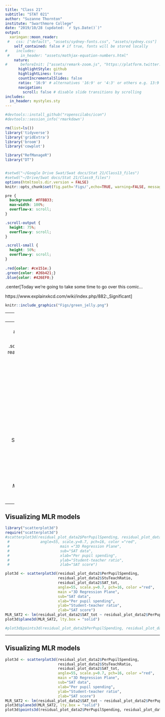 ```yaml
---
title: "Class 21"
subtitle: "STAT 021"
author: "Suzanne Thornton"
institute: "Swarthmore College"
date: "2019/10/28 (updated: `r Sys.Date()`)"
output:
  xaringan::moon_reader:
 #   css: ["default", "assets/sydney-fonts.css", "assets/sydney.css"]
    self_contained: false # if true, fonts will be stored locally
#    includes:
 #     in_header: "assets/mathjax-equation-numbers.html"
    nature:
#      beforeInit: ["assets/remark-zoom.js", "https://platform.twitter.com/widgets.js"]
      highlightStyle: github
      highlightLines: true
      countIncrementalSlides: false
      ratio: '16:9' # alternatives '16:9' or '4:3' or others e.g. 13:9
      navigation:
        scroll: false # disable slide transitions by scrolling
includes:
  in_header: mystyles.sty
---
```


```r
#devtools::install_github("ropenscilabs/icon")
#devtools::session_info('rmarkdown')

rm(list=ls())
library('tidyverse')
library('gridExtra')
library('broom')
library('cowplot')

library("RefManageR")
library("DT")


#setwd("~/Google Drive Swat/Swat docs/Stat 21/Class13_files")
#setwd("~/Drive/Swat docs/Stat 21/Class9_files")
options(htmltools.dir.version = FALSE)
knitr::opts_chunk$set(fig.path='Figs/',echo=TRUE, warning=FALSE, message=FALSE)

```

```css
pre {
  background: #FFBB33;
  max-width: 100%;
  overflow-x: scroll;
}

.scroll-output {
  height: 75%;
  overflow-y: scroll;
}

.scroll-small {
  height: 50%;
  overflow-y: scroll;
}
   
.red{color: #ce151e;}
.green{color: #26b421;}
.blue{color: #426EF0;}
```


.center[Today we're going to take some time to go over this comic...

https://www.explainxkcd.com/wiki/index.php/882:_Significant]

```r
knitr::include_graphics("Figs/green_jelly.png")
```

---
## Miscelaneous items 

  - Review of HW 4

  - Estimator vs estimate point of view 
  
  - Hidden extrapolation
  

---
## Visualizing MLR models
### SAT data - two numeric predictor variables 

.scroll-output[
```r
SAT_data <- read_table2("sat.dat.clean.txt", 
                        col_names = c("State", "PerPupilSpending", "StuTeachRatio", "Salary", "PropnStu", "SAT_verbal", "SAT_math", "SAT_tot"), cols(col_character(), col_double(), col_double(), col_double(), col_double(), col_double(), col_double(), col_double()))

MLR_SAT2 <- lm(SAT_tot ~ PerPupilSpending + StuTeachRatio, data = SAT_data)
MLR_SAT2_sum <- summary(MLR_SAT2)

residual_plot_data2 <- SAT_data %>% 
                       mutate(residuals = MLR_SAT2_sum$residuals,fitted_vals = MLR_SAT2$fitted.values) %>%
                      select(-c(State, SAT_verbal, SAT_math))
```
]

---
## Visualizing MLR models
```r
library("scatterplot3d")
require("scatterplot3d")
#scatterplot3d(residual_plot_data2$PerPupilSpending, residual_plot_data2$StuTeachRatio, residual_plot_data2$SAT_tot,
 #              angle=55, scale.y=0.7, pch=16, color ="red",
 #                       main ="3D Regression Plane",
 #                       sub="SAT data",
 #                       xlab="Per pupil spending", 
 #                       ylab="Student-teacher ratio", 
 #                       zlab="SAT score")

plot3d <- scatterplot3d(residual_plot_data2$PerPupilSpending, 
                        residual_plot_data2$StuTeachRatio, 
                        residual_plot_data2$SAT_tot,
                        angle=55, scale.y=0.7, pch=16, color ="red",
                        main ="3D Regression Plane",
                        sub="SAT data",
                        xlab="Per pupil spending", 
                        ylab="Student-teacher ratio", 
                        zlab="SAT score")
MLR_SAT2 <- lm(residual_plot_data2$SAT_tot ~ residual_plot_data2$PerPupilSpending + residual_plot_data2$StuTeachRatio)
plot3d$plane3d(MLR_SAT2, lty.box = "solid")

#plot3d$points3d(residual_plot_data2$PerPupilSpending, residual_plot_data2$StuTeachRatio, residual_plot_data2$fitted_vals, col="blue", type="h", pch=16)
```
---
## Visualizing MLR models
```r
plot3d <- scatterplot3d(residual_plot_data2$PerPupilSpending, 
                        residual_plot_data2$StuTeachRatio, 
                        residual_plot_data2$SAT_tot,
                        angle=55, scale.y=0.7, pch=16, color ="red",
                        main ="3D Regression Plane",
                        sub="SAT data",
                        xlab="Per pupil spending", 
                        ylab="Student-teacher ratio", 
                        zlab="SAT score")
MLR_SAT2 <- lm(residual_plot_data2$SAT_tot ~ residual_plot_data2$PerPupilSpending + residual_plot_data2$StuTeachRatio)
plot3d$plane3d(MLR_SAT2, lty.box = "solid")
plot3d$points3d(residual_plot_data2$PerPupilSpending, residual_plot_data2$StuTeachRatio, residual_plot_data2$fitted_vals, col="blue", type="h", pch=16)
```
